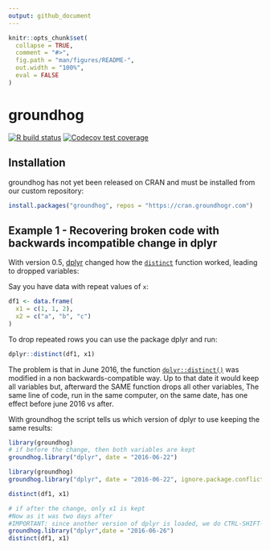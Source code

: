 ```yaml
---
output: github_document
---
```


<!-- README.md is generated from README.Rmd. Please edit that file -->

```r
knitr::opts_chunk$set(
  collapse = TRUE,
  comment = "#>",
  fig.path = "man/figures/README-",
  out.width = "100%",
  eval = FALSE
)
```

# groundhog

<!-- badges: start -->
[![R build status](https://github.com/CredibilityLab/groundhog/workflows/R-CMD-check/badge.svg)](https://github.com/CredibilityLab/groundhog/actions)
[![Codecov test coverage](https://codecov.io/gh/CredibilityLab/groundhog/branch/master/graph/badge.svg)](https://codecov.io/gh/CredibilityLab/groundhog?branch=master)
<!-- badges: end -->

## Installation

groundhog has not yet been released on CRAN and must be installed from our
custom repository:

```r
install.packages("groundhog", repos = "https://cran.groundhogr.com")
```

## Example 1 - Recovering broken code with backwards incompatible change in dplyr

With version 0.5, [dplyr](https://dplyr.tidyverse.org/) changed how the
[`distinct`](https://dplyr.tidyverse.org/reference/distinct.html) function
worked, leading to dropped variables:

Say you have data with repeat values of `x`:

```r
df1 <- data.frame(
  x1 = c(1, 1, 2),
  x2 = c("a", "b", "c")
)
```

To drop repeated rows you can use the package dplyr and run:

```r
dplyr::distinct(df1, x1) 
```

The problem is that in June 2016, the function
[`dplyr::distinct()`](https://dplyr.tidyverse.org/reference/distinct.html) was
modified in a non backwards-compatible way. Up to that date it would keep all
variables but, afterward the SAME function drops all other variables, The same
line of code, run in the same computer, on the same date, has one effect before
june 2016 vs after.

With groundhog the script tells us which version of dplyr to use keeping the
same results:

```r
library(groundhog)
# if before the change, then both variables are kept
groundhog.library("dplyr", date = "2016-06-22")
```

```r
library(groundhog)
groundhog.library("dplyr", date = "2016-06-22", ignore.package.conflicts = TRUE)
```

```r
distinct(df1, x1) 
```

```r
# if after the change, only x1 is kept
#Now as it was two days after 
#IMPORTANT: since another version of dplyr is loaded, we do CTRL-SHIFT-F10 to restart the R Session and load the newer version
groundhog.library("dplyr",date = "2016-06-26")
distinct(df1, x1) 
```
